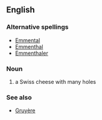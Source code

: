 ==English==

===Alternative spellings===
*[[Emmental]]
*[[Emmenthal]]
*[[Emmenthaler]]

===Noun===
# a Swiss cheese with many holes

===See also===
*[[Gruyère]]